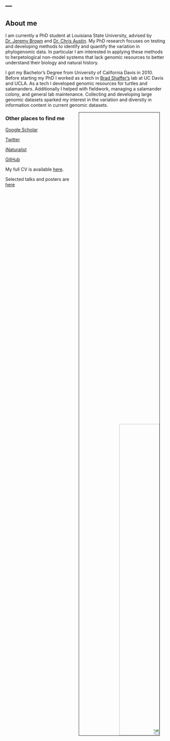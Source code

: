 ---
---

<link rel="stylesheet" href="styles.css" type="text/css">

## About me 

I am currently a PhD student at Louisiana State University, advised by [Dr. Jeremy Brown](https://phyleauxlab.github.io/genevieve.html) and [Dr. Chris Austin](https://sites01.lsu.edu/faculty/austinlab/). 
My PhD research focuses on testing and developing methods to identify and quantify the variation in phylogenomic data. In particular I am interested in applying these methods to herpetological non-model systems that lack genomic resources to better understand their biology and natural history. 

I got my Bachelor’s Degree from University of California Davis in 2010. Before starting my PhD I worked as a tech in [Brad Shaffer’s](https://sites.lifesci.ucla.edu/eeb-shafferlab/) lab at UC Davis and UCLA. As a tech I developed genomic resources for turtles and salamanders. Additionally I helped with fieldwork, managing a salamander colony, and general lab maintenance. Collecting and developing large genomic datasets sparked my interest in the variation and diversity in information content in current genomic datasets. 
							
<img src="images/NaturalBridges.jpg" style="transform:rotate(180deg); width:50%; border:1px solid; margin-right: 20px" align="right" hspace="20">

							
							
							
### Other places to find me

[Google Scholar](https://scholar.google.com/citations?user=ZAZY2fUAAAAJ&hl=en&oi=ao">Google Scholar) 

[Twitter](https://twitter.com/Lizardeve)

[iNaturalist](https://www.inaturalist.org/people/lizardeve)

[GitHub](https://github.com/LizEve)

My full CV is available [here](files/GGMount_CV).

Selected talks and posters are [here](https://github.com/LizEve/Talks-Posters)